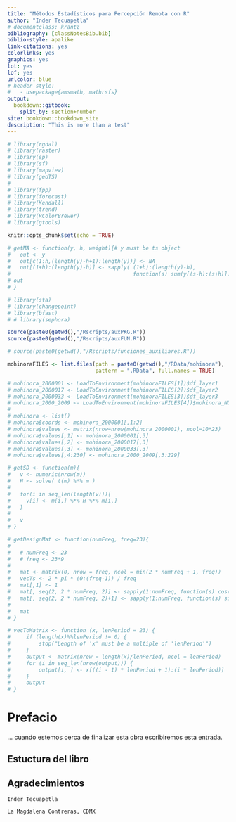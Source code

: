 ```yaml
---
title: "Métodos Estadísticos para Percepción Remota con R"
author: "Inder Tecuapetla"
# documentclass: krantz
bibliography: [classNotesBib.bib]
biblio-style: apalike
link-citations: yes
colorlinks: yes
graphics: yes
lot: yes
lof: yes
urlcolor: blue
# header-style:
#   - usepackage{amsmath, mathrsfs}
output: 
  bookdown::gitbook: 
    split_by: section+number
site: bookdown::bookdown_site
description: "This is more than a test"
---
```


```r
# library(rgdal)
# library(raster)
# library(sp)
# library(sf)
# library(mapview)
# library(geoTS)
# 
# library(fpp)
# library(forecast)
# library(Kendall)
# library(trend)
# library(RColorBrewer)
# library(gtools)

knitr::opts_chunk$set(echo = TRUE)

# getMA <- function(y, h, weight){# y must be ts object
#   out <- y
#   out[c(1:h,(length(y)-h+1):length(y))] <- NA
#   out[(1+h):(length(y)-h)] <- sapply( (1+h):(length(y)-h), 
#                                       function(s) sum(y[(s-h):(s+h)])/weight )
# out
# }

# library(sta)
# library(changepoint)
# library(bfast)
# # library(sephora)

source(paste0(getwd(),"/Rscripts/auxPKG.R"))
source(paste0(getwd(),"/Rscripts/auxFUN.R"))

# source(paste0(getwd(),"/Rscripts/funciones_auxiliares.R"))

mohinoraFILES <- list.files(path = paste0(getwd(),"/RData/mohinora"),
                            pattern = ".RData", full.names = TRUE)

# mohinora_2000001 <- LoadToEnvironment(mohinoraFILES[1])$df_layer1
# mohinora_2000017 <- LoadToEnvironment(mohinoraFILES[2])$df_layer2
# mohinora_2000033 <- LoadToEnvironment(mohinoraFILES[3])$df_layer3
# mohinora_2000_2009 <- LoadToEnvironment(mohinoraFILES[4])$mohinora_NDVI_rTp
#   
# mohinora <- list()
# mohinora$coords <- mohinora_2000001[,1:2]
# mohinora$values <- matrix(nrow=nrow(mohinora_2000001), ncol=10*23)
# mohinora$values[,1] <- mohinora_2000001[,3]
# mohinora$values[,2] <- mohinora_2000017[,3]
# mohinora$values[,3] <- mohinora_2000033[,3]
# mohinora$values[,4:230] <- mohinora_2000_2009[,3:229]

# getSD <- function(m){
#   v <- numeric(nrow(m))
#   H <- solve( t(m) %*% m )
#   
#   for(i in seq_len(length(v))){
#     v[i] <- m[i,] %*% H %*% m[i,]
#   }
#   
#   v
# }

# getDesignMat <- function(numFreq, freq=23){
#   
#   # numFreq <- 23
#   # freq <- 23*9
#   
#   mat <- matrix(0, nrow = freq, ncol = min(2 * numFreq + 1, freq))
#   vecTs <- 2 * pi * (0:(freq-1)) / freq
#   mat[,1] <- 1
#   mat[, seq(2, 2 * numFreq, 2)] <- sapply(1:numFreq, function(s) cos( s * vecTs ))
#   mat[, seq(2, 2 * numFreq, 2)+1] <- sapply(1:numFreq, function(s) sin( s * vecTs ))
#   
#   mat
# }

# vecToMatrix <- function (x, lenPeriod = 23) {
#     if (length(x)%%lenPeriod != 0) {
#         stop("Length of 'x' must be a multiple of 'lenPeriod'")
#     }
#     output <- matrix(nrow = length(x)/lenPeriod, ncol = lenPeriod)
#     for (i in seq_len(nrow(output))) {
#         output[i, ] <- x[((i - 1) * lenPeriod + 1):(i * lenPeriod)]
#     }
#     output
# }

```

\newcommand{\msf}[1]{\mathsf{#1}}
\newcommand{\mb}[1]{\mathbb{#1}}
\newcommand{\msc}[1]{\mathscr{#1}}
\newcommand{\bs}[1]{\boldsymbol{#1}}

\newcommand{\VAR}{\msf{VAR}}
\newcommand{\R}{\mb{R}}

\newcommand{\argMin}{\msf{argmin}}
\newcommand{\what}[1]{\widehat{#1}}

\newcommand{\ME}{\msf{E}}
\newcommand{\MSE}{\msf{MSE}}


# Prefacio {-}

... cuando estemos cerca de finalizar esta obra escribiremos esta entrada.

\newpage

## Estuctura del libro {-}

## Agradecimientos {-}

```block2
Inder Tecuapetla 

La Magdalena Contreras, CDMX
```


